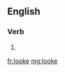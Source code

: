 {{also|Lõoke}}
==English==

===Verb===
{{head|en|verb}}

# {{obsolete spelling of|look|lang=en}}

[[fr:looke]]
[[mg:looke]]